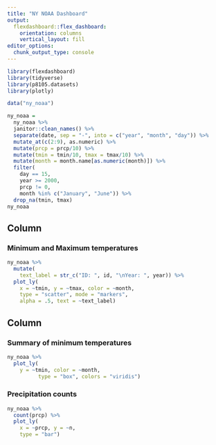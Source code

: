 ```yaml
---
title: "NY NOAA Dashboard"
output: 
  flexdashboard::flex_dashboard:
    orientation: columns
    vertical_layout: fill
editor_options: 
  chunk_output_type: console
---
```


```r
library(flexdashboard)
library(tidyverse)
library(p8105.datasets)
library(plotly)
```

```r
data("ny_noaa")

ny_noaa = 
  ny_noaa %>% 
  janitor::clean_names() %>%
  separate(date, sep = "-", into = c("year", "month", "day")) %>%
  mutate_at(c(2:9), as.numeric) %>% 
  mutate(prcp = prcp/10) %>% 
  mutate(tmin = tmin/10, tmax = tmax/10) %>% 
  mutate(month = month.name[as.numeric(month)]) %>% 
  filter(
    day == 15,
    year >= 2000,
    prcp != 0,
    month %in% c("January", "June")) %>% 
  drop_na(tmin, tmax)
ny_noaa

```


Column {data-width=650}
-----------------------------------------------------------------------

### Minimum and Maximum temperatures

```r
ny_noaa %>%
  mutate(
    text_label = str_c("ID: ", id, "\nYear: ", year)) %>% 
  plot_ly(
    x = ~tmin, y = ~tmax, color = ~month,
    type = "scatter", mode = "markers",
    alpha = .5, text = ~text_label)
```

Column {data-width=350}
-----------------------------------------------------------------------

### Summary of minimum temperatures

```r
ny_noaa %>%
  plot_ly(
    y = ~tmin, color = ~month,
          type = "box", colors = "viridis")
```

### Precipitation counts

```r
ny_noaa %>%
  count(prcp) %>%
  plot_ly(
    x = ~prcp, y = ~n,
    type = "bar")
```

